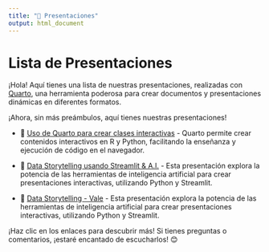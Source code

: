 ```yaml
---
title: "🎉 Presentaciones"
output: html_document
---
```


# Lista de Presentaciones

¡Hola! Aquí tienes una lista de nuestras presentaciones, realizadas con [Quarto](https://quarto.org/), una herramienta poderosa para crear documentos y presentaciones dinámicas en diferentes formatos.


¡Ahora, sin más preámbulos, aquí tienes nuestras presentaciones!

- 🎤 [Uso de Quarto para crear clases interactivas](latinr_2024/presentacion.html) - Quarto permite crear contenidos interactivos en R y Python, facilitando la enseñanza y ejecución de código en el navegador.

- 🎤 [Data Storytelling usando Streamlit & A.I.](visualization_2024/presentacion.html) - Esta presentación explora la potencia de las herramientas de inteligencia artificial para crear presentaciones interactivas, utilizando Python y Streamlit.

- 🎤 [Data Storytelling  - Vale](visualization_2024_vale/presentacion.html) - Esta presentación explora la potencia de las herramientas de inteligencia artificial para crear presentaciones interactivas, utilizando Python y Streamlit.

¡Haz clic en los enlaces para descubrir más! Si tienes preguntas o comentarios, ¡estaré encantado de escucharlos! 😊

